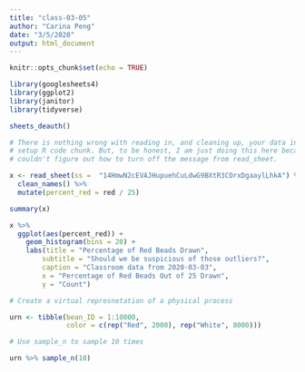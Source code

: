 ```yaml
---
title: "class-03-05"
author: "Carina Peng"
date: "3/5/2020"
output: html_document
---
```


```r
knitr::opts_chunk$set(echo = TRUE)

library(googlesheets4)
library(ggplot2)
library(janitor)
library(tidyverse)

sheets_deauth()
```

```r

# There is nothing wrong with reading in, and cleaning up, your data in the
# setup R code chunk. But, to be honest, I am just doing this here because I
# couldn't figure out how to turn off the message from read_sheet.

x <- read_sheet(ss =  "14HmwN2cEVAJHupuehCuLdwG9BXtR3COrxDgaaylLhkA") %>% 
  clean_names() %>%
  mutate(percent_red = red / 25)

summary(x)
```

```r
x %>% 
  ggplot(aes(percent_red)) +
    geom_histogram(bins = 20) +
    labs(title = "Percentage of Red Beads Drawn",
        subtitle = "Should we be suspicious of those outliers?",
        caption = "Classroom data from 2020-03-03",
        x = "Percentage of Red Beads Out of 25 Drawn",
        y = "Count") 
```

```r

# Create a virtual represnetation of a physical process

urn <- tibble(bean_ID = 1:10000,
              color = c(rep("Red", 2000), rep("White", 8000)))

# Use sample_n to sample 10 times

urn %>% sample_n(10)

```



